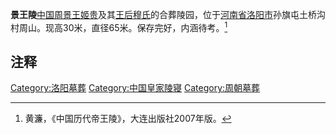 {{文物保护单位
| 级别 = 全国
| 名称 = [[邙山陵墓群|邙山陵墓群]]<br />景王陵
| 图片 = 
| 编号 = 5-171
| 分类 = 古墓葬
| 时代 = [[东周|东周]]
| 所在 = [[河南省|河南省]] [[洛阳市|洛阳市]] [[孟津县|孟津县]]
| 登录 = 2001年
| Cat = 河南全国重点文物保护单位
}}
'''景王陵'''[[中国|中国]][[周景王|周景王姬贵]]及其[[王后|王后穆氏]]的合葬陵园，位于[[河南省|河南省]][[洛阳市|洛阳市]]孙旗屯土桥沟村周山。现高30米，直径65米。保存完好，内涵待考。<ref>黄濂，《中国历代帝王陵》，大连出版社2007年版。</ref>

==注释==
<references/>

[[Category:洛阳墓葬|Category:洛阳墓葬]]
[[Category:中国皇家陵寝|Category:中国皇家陵寝]]
[[Category:周朝墓葬|Category:周朝墓葬]]